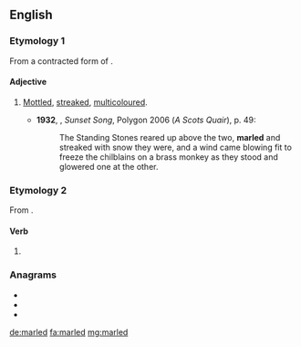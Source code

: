 ==English==

===Etymology 1===
From a contracted form of {{m|en|marble}} {{suffix||ed|lang=en}}.

====Adjective====
{{en-adj}}

# {{label|en|chiefly|Scotland}} [[mottled|Mottled]], [[streaked]], [[multicoloured]].
#* '''1932''', {{w|Lewis Grassic Gibbon}}, ''Sunset Song'', Polygon 2006 (''A Scots Quair''), p. 49:
#*: The Standing Stones reared up above the two, '''marled''' and streaked with snow they were, and a wind came blowing fit to freeze the chilblains on a brass monkey as they stood and glowered one at the other.

===Etymology 2===
From {{suffix|marl|ed|lang=en}}.

====Verb====
{{head|en|verb form}}

# {{en-past of|marl}}

===Anagrams===
* {{l|en|dermal}}
* {{l|en|medlar}}
* {{l|en|merlad}}

[[de:marled]]
[[fa:marled]]
[[mg:marled]]